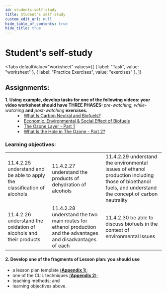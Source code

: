 ```yaml
---
id: students-self-study
title: Student's self-study
custom_edit_url: null
hide_table_of_contents: true
hide_title: true
---
```



<Theme alcohols />

# Student's self-study

<Tabs
  defaultValue="worksheet"
  values={[
    { label: "Task", value: "worksheet" },
    { label: "Practice Exercises", value: "exercises" },
  ]}
>

<TabItem value="worksheet">

## Assignments:

<dl>
  <dt>
    <strong>
      1. Using example, develop tasks for one of the following videos: your
      video worksheet should have THREE PHASES:
    </strong>
    <em> pre-watching, while-watching</em> <strong>and</strong> <em>
      post-watching
    </em> <strong>exercises.</strong>
  </dt>
  <dd>
    <li>
      <a href='https://youtu.be/I7VaTFscyFE'>
        What Is Carbon Neutral and Biofuels?
      </a>
    </li>
    <li>
      <a href='https://www.youtube.com/watch?v=UfZK727QMko'>
        Economic, Environmental & Social Effect of Biofuels
      </a>
    </li>
    <li>
      <a href='https://youtu.be/J0bx2BuxT-I'>
        The Ozone Layer - Part 1
      </a>
    </li>
    <li>
      <a href='https://youtu.be/WLqRBc4oxDk'>
        What Is the Hole in The Ozone - Part 2?
      </a>
    </li>
  </dd>
</dl>

### Learning objectives:

<table>
  <tr>
    <td>
      11.4.2.25 understand and be able to apply the classification of alcohols
    </td>
    <td>11.4.2.27 understand the products of dehydration of alcohols</td>
    <td>
      11.4.2.29 understand the environmental issues of ethanol production including those of bioethanol fuels, and understand the concept of carbon neutrality
    </td>
  </tr>
  <tr>
    <td>
      11.4.2.26 understand the oxidation of alcohols and their products
    </td>
    <td>
      11.4.2.28 understand the two main routes for ethanol production and the advantages and disadvantages of each
    </td>
    <td>
      11.4.2.30 be able to discuss biofuels in the context of environmental issues
    </td>
  </tr>
</table>

#### 2. Develop one of the fragments of Lesson plan: you should use

- a lesson plan template [(**Appendix 1**)](../appendix/1);
- one of the CLIL techniques [(**Appendix 2**)](../appendix/2);
- teaching methods; and
- learning objectives above.

</TabItem>

<TabItem value="exercises">
  <Frame src="https://learningapps.org/watch?v=p1ew05ugc21" height="480px" />
</TabItem>

</Tabs>

